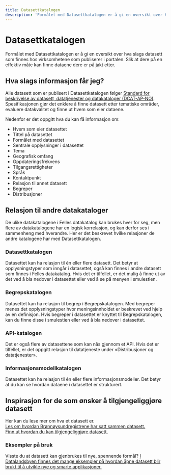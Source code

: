 ```yaml
---
title: Datasettkatalogen
description: 'Formålet med Datasettkatalogen er å gi en oversikt over hva slags datasett som finnes hos virksomhetene som publiserer i portalen.'
---
```


# Datasettkatalogen

<Ingress>
    Formålet med Datasettkatalogen er å gi en oversikt over hva slags datasett som finnes hos virksomhetene som
    publiserer i portalen. Slik at dere på en effektiv måte kan finne dataene dere er på jakt etter.
</Ingress>

<AlertWithLinkButton
    text='Ønsker du å søke i Datasett-katalogen?'
    button='Finn datasett →'
    link='/datasets'
/>

## Hva slags informasjon får jeg?

Alle datasett som er publisert i Datasettkatalogen følger [Standard for beskrivelse av datasett, datatjenester og datakataloger (DCAT-AP-NO)](https://data.norge.no/specification/dcat-ap-no/). Spesifikasjonen gjør det enklere å finne datasett etter tematiske områder, evaluere datakvalitet og finne ut hvem som eier dataene.

Nedenfor er det oppgitt hva du kan få informasjon om:

- Hvem som eier datasettet
- Tittel på datasettet
- Formålet med datasettet
- Sentrale opplysninger i datasettet
- Tema
- Geografisk omfang
- Oppdateringsfrekvens
- Tilgangsrettigheter
- Språk
- Kontaktpunkt
- Relasjon til annet datasett
- Begreper
- Distribusjoner

## Relasjon til andre datakataloger

De ulike datakatalogene i Felles datakatalog kan brukes hver for seg, men flere av datakatalogene har en logisk korrelasjon, og kan derfor ses i sammenheng med hverandre. Her er det beskrevet hvilke relasjoner de andre katalogene har med Datasettkatalogen.

### Datasettkatalogen

Datasettet kan ha relasjon til én eller flere datasett. Det betyr at opplysningstyper som inngår i datasettet, også kan finnes i andre datasett som finnes i Felles datakatalog. Hvis det er tilfellet, er det mulig å finne ut av det ved å bla nedover i datasettet eller ved å se på menyen i smulestien.

### Begrepskatalogen

Datasettet kan ha relasjon til begrep i Begrepskatalogen. Med begreper menes det opplysningstyper hvor meningsinnholdet er beskrevet ved hjelp av en definisjon. Hvis begreper i datasettet er knyttet til Begrepskatalogen, kan du finne disse i smulestien eller ved å bla nedover i datasettet.

### API-katalogen

Det er også flere av datasettene som kan nås gjennom et API. Hvis det er tilfellet, er det oppgitt relasjon til datatjeneste under «Distribusjoner og datatjenester».

### Informasjonsmodellkatalogen

Datasettet kan ha relasjon til én eller flere informasjonsmodeller. Det betyr at du kan se hvordan dataene i datasettet er strukturert.

## Inspirasjon for de som ønsker å tilgjengeliggjøre datasett

Her kan du lese mer om hva et datasett er.  
[Les om hvordan Brønnøysundregistrene har satt sammen datasett.](https://www.digdir.no/informasjonsforvaltning/hvordan-bestemme-hva-et-datasett-er-og-hvilke-datasett-som-skal-beskrives/2198)  
[Finn ut hvordan du kan tilgjengeliggjøre datasett.](https://www.digdir.no/informasjonsforvaltning/steg-6-tilgjengeliggjore/2725)

### Eksempler på bruk

Visste du at datasett kan gjenbrukes til nye, spennende formål? [I Datalandsbyen finnes det mange eksempler på hvordan åpne datasett blir brukt til å utvikle nye og smarte applikasjoner.](https://datalandsbyen.norge.no/category/2/gode-eksempler-p%C3%A5-bruk)
